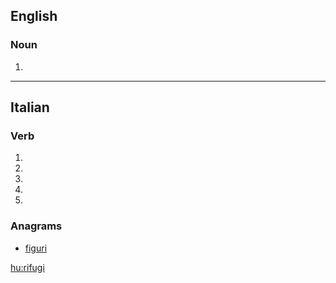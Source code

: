 ==English==

===Noun===
{{head|en|plural}}

# {{plural of|rifugio|lang=en}}

----

==Italian==

===Verb===
{{head|it|verb form}}

# {{inflection of|rifugiare||2|s|pres|indc|lang=it}}
# {{inflection of|rifugiare||1|s|pres|subj|lang=it}}
# {{inflection of|rifugiare||2|s|pres|subj|lang=it}}
# {{inflection of|rifugiare||3|s|pres|subj|lang=it}}
# {{inflection of|rifugiare||3|s|impr|lang=it}}

===Anagrams===
* [[figuri#Italian|figuri]]

[[hu:rifugi]]